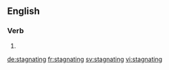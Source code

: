 
==English==

===Verb===
{{head|en}}

# {{present participle of|stagnate}}

[[de:stagnating]]
[[fr:stagnating]]
[[sv:stagnating]]
[[vi:stagnating]]